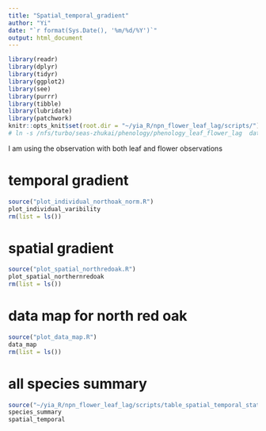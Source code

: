 ```yaml
---
title: "Spatial_temporal_gradient"
author: "Yi"
date: "`r format(Sys.Date(), '%m/%d/%Y')`"
output: html_document
---
```


```r
library(readr)
library(dplyr)
library(tidyr)
library(ggplot2)
library(see)
library(purrr)
library(tibble)
library(lubridate)
library(patchwork)
knitr::opts_knit$set(root.dir = "~/yia_R/npn_flower_leaf_lag/scripts/")
# ln -s /nfs/turbo/seas-zhukai/phenology/phenology_leaf_flower_lag  data
```


I am using the observation with both leaf and flower observations

# temporal gradient
```r
source("plot_individual_northoak_norm.R")
plot_individual_varibility
rm(list = ls())
```

# spatial gradient
```r
source("plot_spatial_northredoak.R")
plot_spatial_northernredoak
rm(list = ls())
```

# data map for north red oak
```r
source("plot_data_map.R")
data_map
rm(list = ls())
```

# all species summary

```r
source("~/yia_R/npn_flower_leaf_lag/scripts/table_spatial_temporal_statistics.R")
species_summary
spatial_temporal
```

